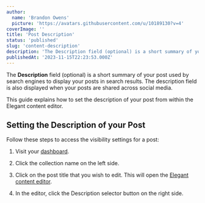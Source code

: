 ```yaml
---
author:
  name: 'Brandon Owens'
  picture: 'https://avatars.githubusercontent.com/u/10189130?v=4'
coverImage: ''
title: 'Post Description'
status: 'published'
slug: 'content-description'
description: 'The Description field (optional) is a short summary of your post, and is used by search engines to display your posts in search results. This guide explains how to set the description of your post from within the Elegant content editor.'
publishedAt: '2023-11-15T22:23:53.000Z'
---
```


The **Description** field (optional) is a short summary of your post used by search engines to display your posts in search results. The description field is also displayed when your posts are shared across social media.

This guide explains how to set the description of your post from within the Elegant content editor.

## Setting the Description of your Post

Follow these steps to access the visibility settings for a post:

1. Visit your [dashboard](http://localhost:3000/admin).

2. Click the collection name on the left side.

3. Click on the post title that you wish to edit. This will open the [Elegant content editor](https://www.elegantframework.com/docs/content-editor).

4. In the editor, click the Description selector button on the right side.

